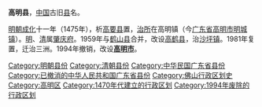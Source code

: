 {{Unreferenced|time=2021-11-30T00:33:45+00:00}}
'''高明县'''，[[中国|中国]]古旧[[县|县]]名。

[[明朝|明朝]][[成化|成化]]十一年（1475年），析[[高要县|高要县]]置，[[治所|治所]]在高明镇（今[[广东省|广东省]][[高明市|高明市]][[明城镇_(佛山市)|明城镇]]）。[[明朝|明]]、[[清朝|清]]属[[肇庆府|肇庆府]]。1959年与[[鹤山县|鹤山县]]合并，改设[[高鹤县|高鹤县]]，治[[沙坪镇|沙坪镇]]。1981年复置，迁治三洲。1994年撤销，改设'''[[高明市|高明市]]'''。 

{{中華民國廣東省行政區劃}}
{{广东行政区划小作品}}
{{DEFAULTSORT:G}}
[[Category:明朝县份|Category:明朝县份]]
[[Category:清朝县份|Category:清朝县份]]
[[Category:中华民国广东省县份|Category:中华民国广东省县份]]
[[Category:已撤消的中华人民共和国广东省县份|Category:已撤消的中华人民共和国广东省县份]]
[[Category:佛山行政区划史|Category:佛山行政区划史]]
[[Category:高明区|Category:高明区]]
[[Category:1470年代建立的行政区划|Category:1470年代建立的行政区划]]
[[Category:1994年废除的行政区划|Category:1994年废除的行政区划]]